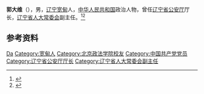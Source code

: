 {{Otheruses|other=名为郭大维的其他人物|郭大维}}

'''郭大维'''（{{bd|1940年|}}），男，[[辽宁|辽宁]][[宽甸|宽甸]]人，[[中华人民共和国|中华人民共和国]]政治人物，曾任[[辽宁省公安厅|辽宁省公安厅]]厅长，[[辽宁省人大常委会|辽宁省人大常委会]]副主任。<ref>{{Cite book|title=中华人民共和国职官志|author=何虎生, 李耀东, 向常福主编|publisher=中国社会出版社|year=2003|isbn=9787800883934|location=北京|pages=}}</ref><ref>{{Cite journal|url=https://kns.cnki.net/KCMS/detail/detail.aspx?dbcode=CJFQ&dbname=CJFD9495&filename=RENM501.015&uid=WEEvREcwSlJHSldRa1FhcTdnTnhVaFpJeTFqYlJHK2lwbGJTOXVRWG1Xbz0=$9A4hF_YAuvQ5obgVAqNKPCYcEjKensW4IQMovwHtwkF4VYPoHbKxJw!!&v=MDMzNTk9TnlqRlk3YTRIOC9Ncm9vcUY1NE9mZ2c1emhBVTRqaDRPWDZUckgwM2ViQ1VSYktlWitkbUV5dmhWdz0=|title=苦乐心自知—访辽宁省公安厅厅长郭大维|author=关长波|year=1995|issue=01|issn=10045031|journal=人民公安|doi=}}</ref>

== 参考资料 ==
{{reflist}}

{{中国人物小作品}}

{{Authority control}}
{{DEFAULTSORT:Guo郭}}
[[Category:郭姓|Da]]
[[Category:宽甸人|Category:宽甸人]]
[[Category:北京政法学院校友|Category:北京政法学院校友]]
[[Category:中国共产党党员|Category:中国共产党党员]]
[[Category:辽宁省公安厅厅长|Category:辽宁省公安厅厅长]]
[[Category:辽宁省人大常委会副主任|Category:辽宁省人大常委会副主任]]